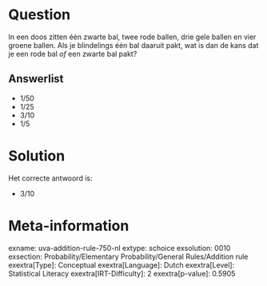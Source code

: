 Question
========

In een doos zitten één zwarte bal, twee rode ballen, drie gele ballen en
vier groene ballen. Als je blindelings één bal daaruit pakt, wat is dan
de kans dat je een rode bal *of* een zwarte bal pakt?

Answerlist
----------

* 1/50
* 1/25
* 3/10
* 1/5

Solution
========

Het correcte antwoord is: 

* 3/10

Meta-information
================
exname: uva-addition-rule-750-nl
extype: schoice
exsolution: 0010
exsection: Probability/Elementary Probability/General Rules/Addition rule
exextra[Type]: Conceptual
exextra[Language]: Dutch
exextra[Level]: Statistical Literacy
exextra[IRT-Difficulty]: 2
exextra[p-value]: 0.5905
